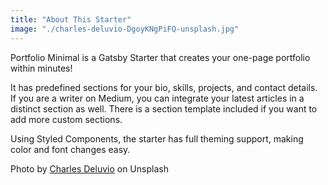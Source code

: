 ```yaml
---
title: "About This Starter"
image: "./charles-deluvio-DgoyKNgPiFQ-unsplash.jpg"
---
```


Portfolio Minimal is a Gatsby Starter that creates your one-page portfolio within minutes!

It has predefined sections for your bio, skills, projects, and contact details. If you are a writer on Medium, you can integrate your latest articles in a distinct section as well. There is a section template included if you want to add more custom sections.

Using Styled Components, the starter has full theming support, making color and font changes easy.

Photo by <a href="https://unsplash.com/@charlesdeluvio?utm_source=unsplash&utm_medium=referral&utm_content=creditCopyText" target="_blank" rel="nofollow noopener noreferrer" aria-label="External Link">Charles Deluvio</a> on Unsplash
